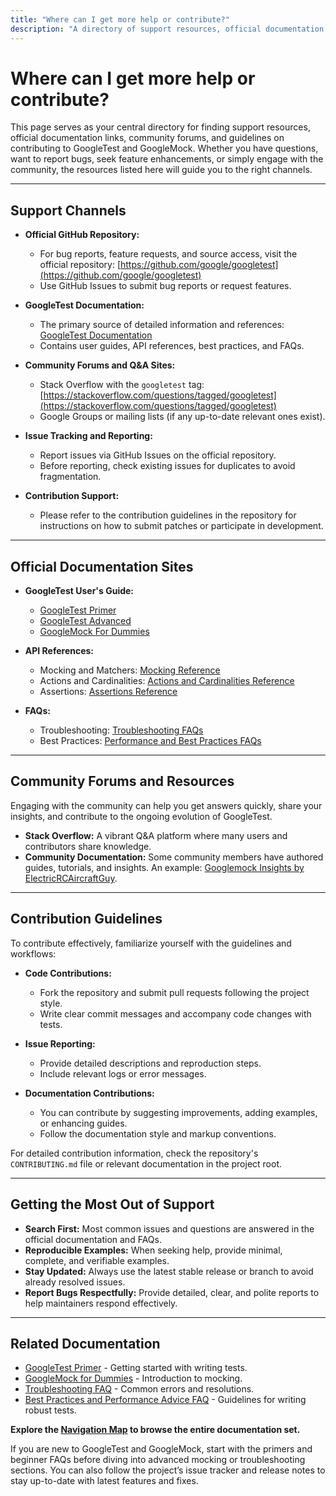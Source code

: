 ```yaml
---
title: "Where can I get more help or contribute?"
description: "A directory of support resources, official documentation sites, community forums, and contribution guidelines. Details supported help channels for further questions, bug reporting, and feature requests."
---
```


# Where can I get more help or contribute?

This page serves as your central directory for finding support resources, official documentation links, community forums, and guidelines on contributing to GoogleTest and GoogleMock. Whether you have questions, want to report bugs, seek feature enhancements, or simply engage with the community, the resources listed here will guide you to the right channels.

---

## Support Channels

- **Official GitHub Repository:**
  - For bug reports, feature requests, and source access, visit the official repository:
    [https://github.com/google/googletest](https://github.com/google/googletest)
  - Use GitHub Issues to submit bug reports or request features.
  
- **GoogleTest Documentation:**
  - The primary source of detailed information and references:
    [GoogleTest Documentation](https://google.github.io/googletest/)
  - Contains user guides, API references, best practices, and FAQs.

- **Community Forums and Q&A Sites:**
  - Stack Overflow with the `googletest` tag: [https://stackoverflow.com/questions/tagged/googletest](https://stackoverflow.com/questions/tagged/googletest)
  - Google Groups or mailing lists (if any up-to-date relevant ones exist).

- **Issue Tracking and Reporting:**
  - Report issues via GitHub Issues on the official repository.
  - Before reporting, check existing issues for duplicates to avoid fragmentation.

- **Contribution Support:**
  - Please refer to the contribution guidelines in the repository for instructions on how to submit patches or participate in development.
  
---

## Official Documentation Sites

- **GoogleTest User's Guide:**
  - [GoogleTest Primer](https://google.github.io/googletest/primer.html)
  - [GoogleTest Advanced](https://google.github.io/googletest/advanced.html)
  - [GoogleMock For Dummies](https://google.github.io/googletest/gmock_for_dummies.html)

- **API References:**
  - Mocking and Matchers: [Mocking Reference](https://google.github.io/googletest/reference/mocking.html)
  - Actions and Cardinalities: [Actions and Cardinalities Reference](https://google.github.io/googletest/reference/actions_and_cardinalities.html)
  - Assertions: [Assertions Reference](https://google.github.io/googletest/reference/assertions.html)

- **FAQs:**
  - Troubleshooting: [Troubleshooting FAQs](https://google.github.io/googletest/faq/troubleshooting_faq.html)
  - Best Practices: [Performance and Best Practices FAQs](https://google.github.io/googletest/faq/best_practices_and_support/performance_advice.html)

---

## Community Forums and Resources

Engaging with the community can help you get answers quickly, share your insights, and contribute to the ongoing evolution of GoogleTest.

- **Stack Overflow:** A vibrant Q&A platform where many users and contributors share knowledge.
- **Community Documentation:** Some community members have authored guides, tutorials, and insights. An example: [Googlemock Insights by ElectricRCAircraftGuy](https://github.com/ElectricRCAircraftGuy/eRCaGuy_dotfiles/blob/master/googletest/insights.md).

---

## Contribution Guidelines

To contribute effectively, familiarize yourself with the guidelines and workflows:

- **Code Contributions:**
  - Fork the repository and submit pull requests following the project style.
  - Write clear commit messages and accompany code changes with tests.
  
- **Issue Reporting:**
  - Provide detailed descriptions and reproduction steps.
  - Include relevant logs or error messages.

- **Documentation Contributions:**
  - You can contribute by suggesting improvements, adding examples, or enhancing guides.
  - Follow the documentation style and markup conventions.

For detailed contribution information, check the repository's `CONTRIBUTING.md` file or relevant documentation in the project root.

---

## Getting the Most Out of Support

- **Search First:** Most common issues and questions are answered in the official documentation and FAQs.
- **Reproducible Examples:** When seeking help, provide minimal, complete, and verifiable examples.
- **Stay Updated:** Always use the latest stable release or branch to avoid already resolved issues.
- **Report Bugs Respectfully:** Provide detailed, clear, and polite reports to help maintainers respond effectively.

---

## Related Documentation

- [GoogleTest Primer](https://google.github.io/googletest/primer.html) - Getting started with writing tests.
- [GoogleMock for Dummies](https://google.github.io/googletest/gmock_for_dummies.html) - Introduction to mocking.
- [Troubleshooting FAQ](https://google.github.io/googletest/faq/troubleshooting_faq.html) - Common errors and resolutions.
- [Best Practices and Performance Advice FAQ](https://google.github.io/googletest/faq/best_practices_and_support/performance_advice.html) - Guidelines for writing robust tests.

**Explore the [Navigation Map](https://google.github.io/googletest/) to browse the entire documentation set.**


<Tip>
If you are new to GoogleTest and GoogleMock, start with the primers and beginner FAQs before diving into advanced mocking or troubleshooting sections.
</Tip>

<Note>
You can also follow the project’s issue tracker and release notes to stay up-to-date with latest features and fixes.
</Note>